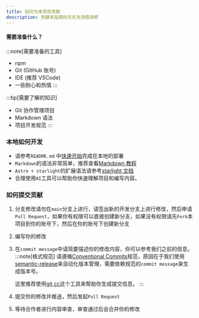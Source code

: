 ```yaml
---
title: 如何为本项目贡献
description: 贡献本指南的方式与流程说明
---
```


#### 需要准备什么？

:::note[需要准备的工具]
- npm
- Git (GitHub 账号)
- IDE (推荐 VSCode)
- 一些耐心和热情
:::

:::tip[需要了解的知识]
- Git 协作管理项目
- Markdown 语法
- 项目开发规范
:::

### 本地如何开发
- 请参考`README.md` 中[快速开始](https://github.com/NJUPT-NAVI/NJUPT-Survival-Guide#%E5%BF%AB%E9%80%9F%E5%BC%80%E5%A7%8B%E5%BC%80%E5%8F%91)完成在本地的部署
- `Markdown`的语法非常简单，推荐查看[Markdown 教程](https://markdown.com.cn/)
- `Astro + starlight`的扩展语法请参考[starlight 文档](https://starlight.astro.build/zh-cn/guides/authoring-content/)
- 合理使用`AI`工具可以帮助你快速理解项目和编写内容。

### 如何提交贡献
1. 分支修改请勿在`main`分支上进行，请签出新的开发分支上进行修改，然后申请`Pull Request`，如果你有权限可以直接创建新分支，如果没有权限请先`Fork`本项目到你的账号下，然后在你的账号下创建新分支
2. 编写你的修改
3. 在`commit message`中请简要描述你的修改内容，你可以参考我们之前的信息。
    :::note[格式规范]
    请遵循[Conventional Commits](https://www.conventionalcommits.org/en/v1.0.0/)规范，原因在于我们使用[semantic-release](https://github.com/semantic-release/semantic-release)来自动化版本管理，需要依赖规范的`commit message`来生成版本号。

    这里推荐使用[git cc](https://github.com/SKalt/git-cc)这个工具来帮助你生成提交信息。
    :::
4. 提交你的修改并推送，然后发起`Pull Request`
5. 等待合作者进行内容审查，审查通过后会合并你的修改